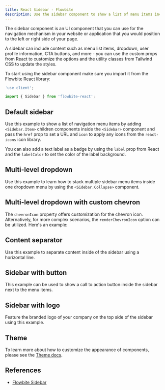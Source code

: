 ```yaml
---
title: React Sidebar - Flowbite
description: Use the sidebar component to show a list of menu items including multi-level dropdown menu on the left or right side of your page for admin dashboards and applications
---
```


The sidebar component is an UI component that you can use for the navigation mechanism in your website or application that you would position to the left or right side of your page.

A sidebar can include content such as menu list items, dropdown, user profile information, CTA buttons, and more - you can use the custom props from React to customize the options and the utility classes from Tailwind CSS to update the styles.

To start using the sidebar component make sure you import it from the Flowbite React library:

```jsx
'use client';

import { Sidebar } from 'flowbite-react';
```

## Default sidebar

Use this example to show a list of navigation menu items by adding `<Sidebar.Item>` children components inside the `<Sidebar>` component and pass the `href` prop to set a URL and `icon` to apply any icons from the `react-icons` icon library.

You can also add a text label as a badge by using the `label` prop from React and the `labelColor` to set the color of the label background.

<Example name="sidebar.root" />

## Multi-level dropdown

Use this example to learn how to stack multiple sidebar menu items inside one dropdown menu by using the `<Sidebar.Collapse>` component.

<Example name="sidebar.dropdown" />

## Multi-level dropdown with custom chevron

The `chevronIcon` property offers customization for the chevron icon. Alternatively, for more complex scenarios, the `renderChevronIcon` option can be utilized. Here's an example:

<Example name="sidebar.dropdownWithChevron" />

## Content separator

Use this example to separate content inside of the sidebar using a horizontal line.

<Example name="sidebar.separator" />

## Sidebar with button

This example can be used to show a call to action button inside the sidebar next to the menu items.

<Example name="sidebar.withButton" />

## Sidebar with logo

Feature the branded logo of your company on the top side of the sidebar using this example.

<Example name="sidebar.withLogo" />

## Theme

To learn more about how to customize the appearance of components, please see the [Theme docs](/docs/customize/theme).

<Theme name="sidebar" />

## References

- [Flowbite Sidebar](https://flowbite.com/docs/components/sidebar/)
